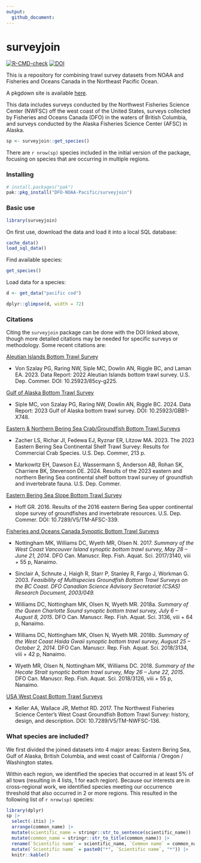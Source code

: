 ```yaml
---
output: 
  github_document:
---
```


# surveyjoin

<!-- badges: start -->

[![R-CMD-check](https://github.com/DFO-NOAA-Pacific/surveyjoin/actions/workflows/R-CMD-check.yaml/badge.svg)](https://github.com/DFO-NOAA-Pacific/surveyjoin/actions/workflows/R-CMD-check.yaml) [![DOI](https://zenodo.org/badge/484561620.svg)](https://zenodo.org/doi/10.5281/zenodo.10031852)

<!-- badges: end -->

This is a repository for combining trawl survey datasets from NOAA and Fisheries and Oceans Canada in the Northeast Pacific Ocean.

A pkgdown site is available [here](https://dfo-noaa-pacific.github.io/surveyjoin/).

This data includes surveys conducted by the Northwest Fisheries Science Center (NWFSC) off the west coast of the United States, surveys collected by Fisheries and Oceans Canada (DFO) in the waters of British Columbia, and surveys conducted by the Alaska Fisheries Science Center (AFSC) in Alaska.

```r
sp <- surveyjoin::get_species()
```

There are `r nrow(sp)` species included in the initial version of the package, focusing on species that are occurring in multiple regions.

### Installing

```r
# install.packages("pak")
pak::pkg_install("DFO-NOAA-Pacific/surveyjoin")
```

### Basic use

```r
library(surveyjoin)
```

On first use, download the data and load it into a local SQL database:

```r
cache_data()
load_sql_data()
```

Find available species:

```r
get_species()
```

Load data for a species:

```r
d <- get_data("pacific cod")
```

```r
dplyr::glimpse(d, width = 72)
```

### Citations

Citing the `surveyjoin` package can be done with the DOI linked above, though more detailed citations may be needed for specific surveys or methodology. Some recent citations are:

[Aleutian Islands Bottom Trawl Survey]{.underline}

-   Von Szalay PG, Raring NW, Siple MC, Dowlin AN, Riggle BC, and Laman EA. 2023. Data Report: 2022 Aleutian Islands bottom trawl survey. U.S. Dep. Commer. DOI: 10.25923/85cy-g225.

[Gulf of Alaska Bottom Trawl Survey]{.underline}

-   Siple MC, von Szalay PG, Raring NW, Dowlin AN, Riggle BC. 2024. Data Report: 2023 Gulf of Alaska bottom trawl survey. DOI: 10.25923/GBB1-X748.

[Eastern & Northern Bering Sea Crab/Groundfish Bottom Trawl Surveys]{.underline}

-   Zacher LS, Richar JI, Fedewa EJ, Ryznar ER, Litzow MA. 2023. The 2023 Eastern Bering Sea Continental Shelf Trawl Survey: Results for Commercial Crab Species. U.S. Dep. Commer, 213 p.

-   Markowitz EH, Dawson EJ, Wassermann S, Anderson AB, Rohan SK, Charriere BK, Stevenson DE. 2024. Results of the 2023 eastern and northern Bering Sea continental shelf bottom trawl survey of groundfish and invertebrate fauna. U.S. Dep. Commer.

[Eastern Bering Sea Slope Bottom Trawl Survey]{.underline}

-   Hoff GR. 2016. Results of the 2016 eastern Bering Sea upper continental slope survey of groundfishes and invertebrate resources. U.S. Dep. Commer. DOI: 10.7289/V5/TM-AFSC-339.

[Fisheries and Oceans Canada Synoptic Bottom Trawl Surveys]{.underline}

-   Nottingham MK, Williams DC, Wyeth MR, Olsen N. 2017. *Summary of the West Coast Vancouver Island synoptic bottom trawl survey, May 28 – June 21, 2014*. DFO Can. Manuscr. Rep. Fish. Aquat. Sci. 2017/3140, viii + 55 p, Nanaimo.

-   Sinclair A, Schnute J, Haigh R, Starr P, Stanley R, Fargo J, Workman G. 2003. *Feasibility of Multispecies Groundfish Bottom Trawl Surveys on the BC Coast. DFO Canadian Science Advisory Secretariat (CSAS) Research Document, 2003/049.*

-   Williams DC, Nottingham MK, Olsen N, Wyeth MR. 2018a. *Summary of the Queen Charlotte Sound synoptic bottom trawl survey, July 6 – August 8, 2015*. DFO Can. Manuscr. Rep. Fish. Aquat. Sci. 3136, viii + 64 p, Nanaimo.

-   Williams DC, Nottingham MK, Olsen N, Wyeth MR. 2018b. *Summary of the West Coast Haida Gwaii synoptic bottom trawl survey, August 25 – October 2, 2014*. DFO Can. Manuscr. Rep. Fish. Aquat. Sci. 2018/3134, viii + 42 p, Nanaimo.

-   Wyeth MR, Olsen N, Nottingham MK, Williams DC. 2018. *Summary of the Hecate Strait synoptic bottom trawl survey, May 26 – June 22, 2015*. DFO Can. Manuscr. Rep. Fish. Aquat. Sci. 2018/3126, viii + 55 p, Nanaimo.

[USA West Coast Bottom Trawl Surveys]{.underline}

-   Keller AA, Wallace JR, Methot RD. 2017. The Northwest Fisheries Science Center’s West Coast Groundfish Bottom Trawl Survey: history, design, and description. DOI: 10.7289/V5/TM-NWFSC-136.

### What species are included?

We first divided the joined datasets into 4 major areas: Eastern Bering Sea, Gulf of Alaska, British Columbia, and west coast of California / Oregon / Washington states.

Within each region, we identified the species that occurred in at least 5% of all tows (resulting in 4 lists, 1 for each region). Because our interests are in cross-regional work, we identified species meeting our occurrence threshold that also occurred in 2 or more regions. This resulted in the following list of `r nrow(sp)` species:

```r
library(dplyr)
sp |> 
  select(-itis) |> 
  arrange(common_name) |> 
  mutate(scientific_name = stringr::str_to_sentence(scientific_name)) |> 
  mutate(common_name = stringr::str_to_title(common_name)) |> 
  rename(`Scientific name` = scientific_name, `Common name` = common_name) |> 
  mutate(`Scientific name` = paste0("*", `Scientific name`, "*")) |> 
  knitr::kable()
```
